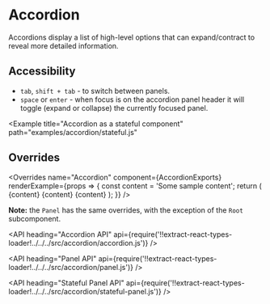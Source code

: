 <!--
Copyright (c) 2018-2019 Uber Technologies, Inc.

This source code is licensed under the MIT license found in the
LICENSE file in the root directory of this source tree.
-->




# Accordion

Accordions display a list of high-level options that can expand/contract to reveal more detailed information.

## Accessibility

- `tab`, `shift + tab` - to switch between panels.
- `space` or `enter` - when focus is on the accordion panel header it will toggle (expand or
  collapse) the currently focused panel.

<Example title="Accordion basic usage" path="examples/accordion/basic.js">
  <BasicAccordion />
</Example>

<Example
  title="Accordion as a stateful component"
  path="examples/accordion/stateful.js"
>
  <StatefulAccordion />
</Example>

## Overrides

<Overrides
  name="Accordion"
  component={AccordionExports}
  renderExample={props => {
    const content = 'Some sample content';
    return (
      <Accordion overrides={props.overrides}>
        <Panel overrides={props.overrides} title="Accordion panel 1">
          {content}
        </Panel>
        <Panel overrides={props.overrides} title="Accordion panel 2">
          {content}
        </Panel>
        <Panel overrides={props.overrides} title="Accordion panel 3">
          {content}
        </Panel>
      </Accordion>
    );
  }}
/>

**Note:** the `Panel` has the same overrides, with the exception of the `Root` subcomponent.

<API
  heading="Accordion API"
  api={require('!!extract-react-types-loader!../../../src/accordion/accordion.js')}
/>

<API
  heading="Panel API"
  api={require('!!extract-react-types-loader!../../../src/accordion/panel.js')}
/>

<API
  heading="Stateful Panel API"
  api={require('!!extract-react-types-loader!../../../src/accordion/stateful-panel.js')}
/>
